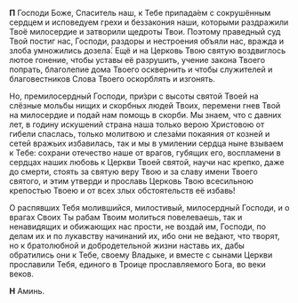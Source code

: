**П** Господи Боже, Спаситель наш, к Тебе припада́ем с сокрушённым сердцем и исповедуем грехи и беззакония наши, которыми раздражили Твоё милосердие и затворили щедроты Твои. Поэтому праведный суд Твой постиг нас, Господи, раздоры и нестроения объяли нас, вражда и злоба умножились дозела́. Ещё и на Церковь Твою святую воздвиглось лютое гонение, чтобы уставы её разрушить, учение закона Твоего попрать, благолепие дома Твоего осквернить и чтобы служителей и благовестников Слова Твоего оскорблять и изгонять.

Но, премилосердный Господи, при́зри с высоты святой Твоей на слёзные мольбы нищих и скорбных людей Твоих, перемени гнев Твой на милосердие и подай нам помощь в скорби. Мы знаем, что с давних лет, в годину искушений страна наша только верою Христовою от гибели спаслась, только молитвою и слеза́ми покаяния от козней и сетей вражьих избавилась, так и мы в умилении сердца ныне взываем к Тебе: сохрани отечество наше от врагов, губящих его, воспламени в сердцах наших любовь к Церкви Твоей святой, научи нас крепко, даже до смерти, стоять за святую веру Твою и за славу имени Твоего святого, и этим утверди и прославь Церковь Твою всесильною крепостью Твоею и от всех злых обстоятельств её избавь!

О распявших Тебя молившийся, милостивый, милосердный Господи, и о врагах Своих Ты рабам Твоим молиться повелеваешь, так и ненавидящих и обижающих нас прости, не воздай им, Господи, по делам их и по лукавству начинаний их, ибо они не ве́дают, что творят, но к братолюбной и добродетельной жизни наставь их, дабы обратились они к Тебе, своему Владыке, и вместе с сынами Церкви прославили Тебя, единого в Троице прославляемого Бога, во веки веков.

**Н** Аминь.
